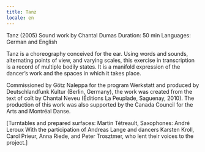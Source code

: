 ```yaml
---
title: Tanz
locale: en
---
```

Tanz (2005)
Sound work by Chantal Dumas
Duration: 50 min
Languages: German and English

Tanz  is a choreography conceived for the ear. Using words and sounds, alternating points of view, and varying scales, this exercise in transcription is a record of multiple bodily states. It is a manifold expression of the dancer’s work and the spaces in which it takes place.

Commissioned by Götz Naleppa for the program Werkstatt and produced by Deutschlandfunk Kultur (Berlin, Germany), the work was created from the text of coït by Chantal Neveu (Éditions La Peuplade, Saguenay, 2010). The production of this work was also supported by the Canada Council for the Arts and Montréal Danse.

[Turntables and prepared surfaces: Martin Tétreault, Saxophones: André Leroux With the participation of Andreas Lange and dancers Karsten Kroll, Carol Prieur, Anna Riede, and Peter Trosztmer, who lent their voices to the project.]

